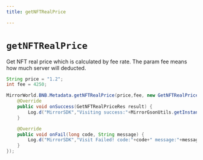 ```yaml
---
title: getNFTRealPrice

---
```


# `getNFTRealPrice`
Get NFT real price which is calculated by fee rate. The param fee means how much server will deducted.

```java
String price = "1.2";
int fee = 4250;

MirrorWorld.BNB.Metadata.getNFTRealPrice(price,fee, new GetNFTRealPriceListener() {
    @Override
    public void onSuccess(GetNFTRealPriceRes result) {
        Log.d("MirrorSDK","Visiting success:"+MirrorGsonUtils.getInstance().toJson(result));
    }

    @Override
    public void onFail(long code, String message) {
        Log.d("MirrorSDK","Visit Failed! code:"+code+" message:"+message);
    }
});
```
